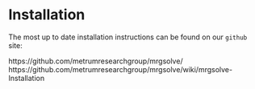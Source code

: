 # Installation {#install}

The most up to date installation instructions can be found on our `github` site:

https://github.com/metrumresearchgroup/mrgsolve/
https://github.com/metrumresearchgroup/mrgsolve/wiki/mrgsolve-Installation
